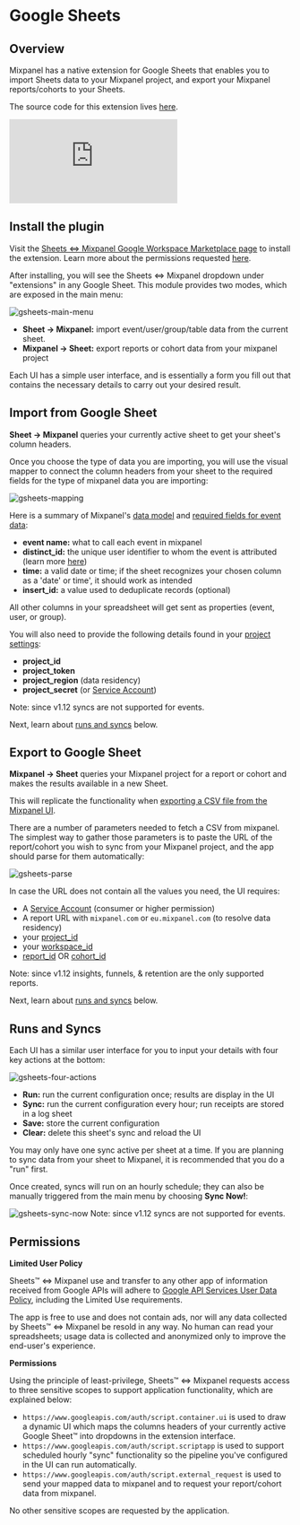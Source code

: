 
# Google Sheets

## Overview

Mixpanel has a native extension for Google Sheets that enables you to import Sheets data to your Mixpanel project, and export your Mixpanel reports/cohorts to your Sheets.

The source code for this extension lives [here](https://github.com/mixpanel/sheets).

<div
  style={{
    position: "relative",
    paddingBottom: "64.90384615384616%",
    height: 0,
  }}
>
  <p>
    <iframe
      src="https://www.youtube.com/embed/45ZBaJg-oe4"
      frameBorder="0"
      webkitallowfullscreen="true"
      mozallowfullscreen="true"
      allowFullScreen
      style={{
        position: "absolute",
        top: 0,
        left: 0,
        width: "100%",
        height: "100%",
        borderRadius: "16px",
      }}
    ></iframe>
  </p>
</div>

## Install the plugin

Visit the [Sheets ⇔ Mixpanel Google Workspace Marketplace page](https://workspace.google.com/marketplace/app/sheets_%E2%87%94_mixpanel/1078767167468) to install the extension. Learn more about the permissions requested [here](/docs/tracking-methods/integrations/google-sheets#permissions).

After installing, you will see the Sheets ⇔ Mixpanel dropdown under "extensions" in any Google Sheet. This module provides two modes, which are exposed in the main menu:

<img src="/gsheets-main-menu.png" alt="gsheets-main-menu" />

- **Sheet → Mixpanel:** import event/user/group/table data from the current sheet.
- **Mixpanel → Sheet:** export reports or cohort data from your mixpanel project

Each UI has a simple user interface, and is essentially a form you fill out that contains the necessary details to carry out your desired result.

## Import from Google Sheet

**Sheet → Mixpanel** queries your currently active sheet to get your sheet's column headers.

Once you choose the type of data you are importing, you will use the visual mapper to connect the column headers from your sheet to the required fields for the type of mixpanel data you are importing:

<img src="/gsheets-mapping.png" alt="gsheets-mapping" />

Here is a summary of Mixpanel's [data model](/docs/data-structure/concepts) and [required fields for event data](/docs/data-structure/concepts#anatomy-of-an-event):
- **event name:** what to call each event in mixpanel
- **distinct_id:** the unique user identifier to whom the event is attributed (learn more [here](/docs/tracking-methods/id-management#distinct-id))
- **time:** a valid date or time; if the sheet recognizes your chosen column as a 'date' or time', it should work as intended
- **insert_id:** a value used to deduplicate records (optional)

All other columns in your spreadsheet will get sent as properties (event, user, or group).

You will also need to provide the following details found in your [project settings](/docs/orgs-and-projects/managing-projects#project-details):
- **project_id**
- **project_token**
- **project_region** (data residency)
- **project_secret** (or [Service Account](https://developer.mixpanel.com/reference/service-accounts))

<Callout type="warning">
    Note: since v1.12 syncs are not supported for events.
</Callout>

Next, learn about [runs and syncs](/docs/tracking-methods/integrations/google-sheets#runs-and-syncs) below.

## Export to Google Sheet

**Mixpanel → Sheet** queries your Mixpanel project for a report or cohort and makes the results available in a new Sheet.

This will replicate the functionality when [exporting a CSV file from the Mixpanel UI](/docs/export-methods#exporting-reports).

There are a number of parameters needed to fetch a CSV from mixpanel. The simplest way to gather those parameters is to paste the URL of the report/cohort you wish to sync from your Mixpanel project, and the app should parse for them automatically:

<img src="/gsheets-parse.gif" alt="gsheets-parse" />

In case the URL does not contain all the values you need, the UI requires:
- A [Service Account](https://developer.mixpanel.com/reference/service-accounts) (consumer or higher permission)
- A report URL with `mixpanel.com` or `eu.mixpanel.com` (to resolve data residency)
- your [project_id](/docs/orgs-and-projects/managing-projects#viewing-project-information)
- your [workspace_id](https://developer.mixpanel.com/reference/query-api-authentication#:~:text=Projects%20with%20Data,a%20request%20parameter.)
- [report_id](https://developer.mixpanel.com/reference/insights-query#:~:text=The%20ID%20of%20your%20Insights%20report%20can%20be%20found%20from%20the%20url%3A%20https%3A//mixpanel.com/report/1/insights%23report/%3CYOUR_BOOKMARK_ID%3E/example%2Dreport) OR [cohort_id](https://developer.mixpanel.com/reference/cohorts-list)

<Callout type="warning">
    Note: since v1.12 insights, funnels, & retention are the only supported reports.
</Callout>

Next, learn about [runs and syncs](/docs/tracking-methods/integrations/google-sheets#runs-and-syncs) below.

## Runs and Syncs

Each UI has a similar user interface for you to input your details with four key actions at the bottom:

<img src="/gsheets-four-actions.png" alt="gsheets-four-actions" />

- **Run:** run the current configuration once; results are display in the UI
- **Sync:** run the current configuration every hour; run receipts are stored in a log sheet
- **Save:** store the current configuration
- **Clear:** delete this sheet's sync and reload the UI

You may only have one sync active per sheet at a time. If you are planning to sync data from your sheet to Mixpanel, it is recommended that you do a "run" first.

Once created, syncs will run on an hourly schedule; they can also be manually triggered from the main menu by choosing **Sync Now!**:

<img src="/gsheets-sync-now.png" alt="gsheets-sync-now" />

<Callout type="warning">
    Note: since v1.12 syncs are not supported for events.
</Callout>

## Permissions

**Limited User Policy**

Sheets™ ⇔ Mixpanel use and transfer to any other app of information received from Google APIs will adhere to [Google API Services User Data Policy](https://developers.google.com/terms/api-services-user-data-policy#additional_requirements_for_specific_api_scopes), including the Limited Use requirements.

The app is free to use and does not contain ads, nor will any data collected by Sheets™ ⇔ Mixpanel be resold in any way. No human can read your spreadsheets; usage data is collected and anonymized only to improve the end-user's experience.

**Permissions**

Using the principle of least-privilege, Sheets™ ⇔ Mixpanel requests access to three sensitive scopes to support application functionality, which are explained below:

- `https://www.googleapis.com/auth/script.container.ui` is used to draw a dynamic UI which maps the columns headers of your currently active Google Sheet™ into dropdowns in the extension interface.
- `https://www.googleapis.com/auth/script.scriptapp` is used to support scheduled hourly "sync" functionality so the pipeline you've configured in the UI can run automatically.
- `https://www.googleapis.com/auth/script.external_request` is used to send your mapped data to mixpanel and to request your report/cohort data from mixpanel.

No other sensitive scopes are requested by the application.
